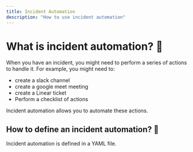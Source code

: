 ```yaml
---
title: Incident Automation
description: "How to use incident automation"
---
```


# What is incident automation? 🤔

When you have an incident, you might need to perform a series of actions to
handle it. For example, you might need to:

- create a slack channel
- create a google meet meeting
- create a Linear ticket
- Perform a checklist of actions

Incident automation allows you to automate these actions.

## How to define an incident automation? 🤖

Incident automation is defined in a YAML file.
